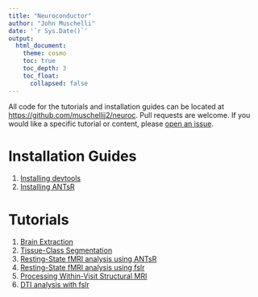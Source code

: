 ```yaml
---
title: "Neuroconductor"
author: "John Muschelli"
date: '`r Sys.Date()`'
output: 
  html_document:
    theme: cosmo
    toc: true
    toc_depth: 3
    toc_float:
      collapsed: false
---
```


All code for the tutorials and installation guides can be located at [https://github.com/muschellij2/neuroc](https://github.com/muschellij2/neuroc).  Pull requests are welcome.   If you would like a specific tutorial or content, please [open an issue](https://github.com/muschellij2/neuroc/issues).  

# Installation Guides

1. [Installing devtools](installing_devtools/index.html)
2. [Installing ANTsR](installing_ANTsR/index.html)

# Tutorials

1. [Brain Extraction](brain_extraction/index.html)
2. [Tissue-Class Segmentation](tissue_class_segmentation/index.html)
3. [Resting-State fMRI analysis using ANTsR](fmri_analysis_ANTsR/index.html)
4. [Resting-State fMRI analysis using fslr](fmri_analysis_ANTsR/index.html)
5. [Processing Within-Visit Structural MRI](preprocess_mri_within/index.html)
6. [DTI analysis with fslr](DTI_analysis_fslr/index.html)


